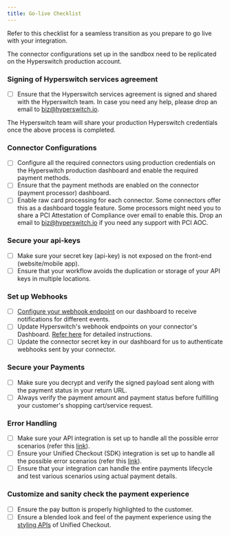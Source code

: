 ```yaml
---
title: Go-live Checklist
---
```


Refer to this checklist for a seamless transition as you prepare to go live with your integration.

<div className="danger">
The connector configurations set up in the sandbox need to be replicated on the Hyperswitch production account.
</div>

### Signing of Hyperswitch services agreement

- [ ] Ensure that the Hyperswitch services agreement is signed and shared with the Hyperswitch team. In case you need any help, please drop an email to biz@hyperswitch.io.

<div className="danger">
The Hyperswitch team will share your production Hyperswitch credentials once the above process is completed.
</div>

### Connector Configurations

- [ ] Configure all the required connectors using production credentials on the Hyperswitch production dashboard and enable the required payment methods.
- [ ] Ensure that the payment methods are enabled on the connector (payment processor) dashboard.
- [ ] Enable raw card processing for each connector. Some connectors offer this as a dashboard toggle feature. Some processors might need you to share a PCI Attestation of Compliance over email to enable this. Drop an email to biz@hyperswitch.io if you need any support with PCI AOC.

### Secure your api-keys

- [ ] Make sure your secret key (api-key) is not exposed on the front-end (website/mobile app).
- [ ] Ensure that your workflow avoids the duplication or storage of your API keys in multiple locations.

### Set up Webhooks

- [ ] [Configure your webhook endpoint](https://api-reference.hyperswitch.io/docs/hyperswitch-api-reference/5cc9374300b99-webhooks#configuring-webhooks) on our dashboard to receive notifications for different events.
- [ ] Update Hyperswitch's webhook endpoints on your connector's Dashboard. [Refer here](https://api-reference.hyperswitch.io/docs/hyperswitch-api-reference/5cc9374300b99-webhooks#configuring-webhooks) for detailed instructions.
- [ ] Update the connector secret key in our dashboard for us to authenticate webhooks sent by your connector.

### Secure your Payments

- [ ] Make sure you decrypt and verify the signed payload sent along with the payment status in your return URL.
- [ ] Always verify the payment amount and payment status before fulfilling your customer's shopping cart/service request.

### Error Handling

- [ ] Make sure your API integration is set up to handle all the possible error scenarios (refer this [link](https://api-reference.hyperswitch.io/docs/hyperswitch-api-reference/rj310cmeho0f5-error-codes)).
- [ ] Ensure your Unified Checkout (SDK) integration is set up to handle all the possible error scenarios (refer this [link](https://hyperswitch.io/docs/sdkIntegrations/unifiedCheckoutWeb/errorCodes)).
- [ ] Ensure that your integration can handle the entire payments lifecycle and test various scenarios using actual payment details.

### Customize and sanity check the payment experience

- [ ] Ensure the pay button is properly highlighted to the customer.
- [ ] Ensure a blended look and feel of the payment experience using the [styling APIs](https://hyperswitch.io/docs/sdkIntegrations/unifiedCheckoutWeb/customization) of Unified Checkout.
